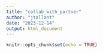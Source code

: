 ```yaml
---
title: "collab_with_partner"
author: "jtallant"
date: "2023-12-14"
output: html_document
---
```


```r
knitr::opts_chunk$set(echo = TRUE)
```

